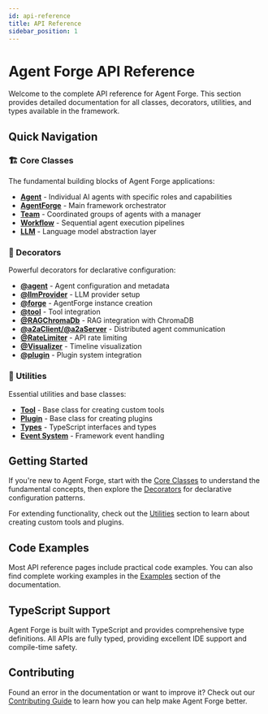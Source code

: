 ```yaml
---
id: api-reference
title: API Reference
sidebar_position: 1
---
```


# Agent Forge API Reference

Welcome to the complete API reference for Agent Forge. This section provides detailed documentation for all classes, decorators, utilities, and types available in the framework.

## Quick Navigation

### 🏗️ Core Classes
The fundamental building blocks of Agent Forge applications:

- **[Agent](./core-classes/agent)** - Individual AI agents with specific roles and capabilities
- **[AgentForge](./core-classes/agent-forge)** - Main framework orchestrator
- **[Team](./core-classes/team)** - Coordinated groups of agents with a manager
- **[Workflow](./core-classes/workflow)** - Sequential agent execution pipelines
- **[LLM](./core-classes/llm)** - Language model abstraction layer

### 🎨 Decorators
Powerful decorators for declarative configuration:

- **[@agent](./decorators/agent)** - Agent configuration and metadata
- **[@llmProvider](./decorators/llm-provider)** - LLM provider setup
- **[@forge](./decorators/forge)** - AgentForge instance creation
- **[@tool](./decorators/tool)** - Tool integration
- **[@RAGChromaDb](./decorators/rag-chromadb)** - RAG integration with ChromaDB
- **[@a2aClient/@a2aServer](./decorators/a2a)** - Distributed agent communication
- **[@RateLimiter](./decorators/rate-limiter)** - API rate limiting
- **[@Visualizer](./decorators/visualizer)** - Timeline visualization
- **[@plugin](./decorators/plugin)** - Plugin system integration

### 🔧 Utilities
Essential utilities and base classes:

- **[Tool](./utilities/tool)** - Base class for creating custom tools
- **[Plugin](./utilities/plugin)** - Base class for creating plugins
- **[Types](./utilities/types)** - TypeScript interfaces and types
- **[Event System](./utilities/events)** - Framework event handling

## Getting Started

If you're new to Agent Forge, start with the [Core Classes](./core-classes/) to understand the fundamental concepts, then explore the [Decorators](./decorators/) for declarative configuration patterns.

For extending functionality, check out the [Utilities](./utilities/) section to learn about creating custom tools and plugins.

## Code Examples

Most API reference pages include practical code examples. You can also find complete working examples in the [Examples](../examples/) section of the documentation.

## TypeScript Support

Agent Forge is built with TypeScript and provides comprehensive type definitions. All APIs are fully typed, providing excellent IDE support and compile-time safety.

## Contributing

Found an error in the documentation or want to improve it? Check out our [Contributing Guide](../learn/contributing) to learn how you can help make Agent Forge better. 